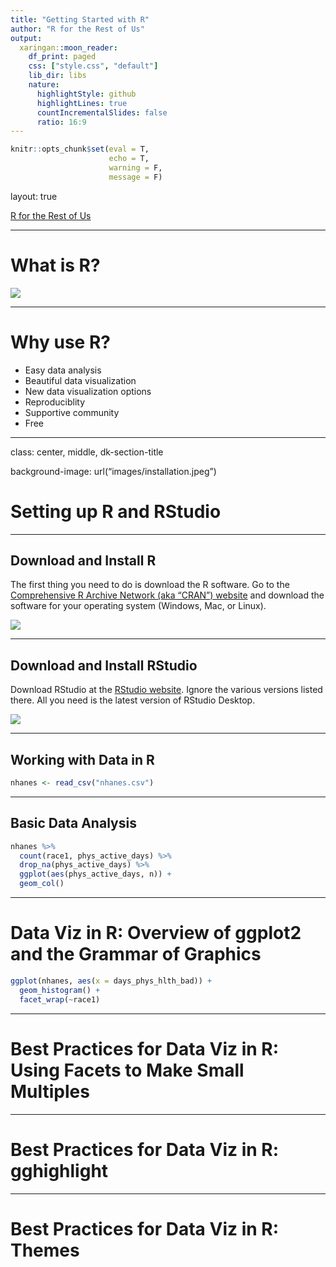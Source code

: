 ```yaml
---
title: "Getting Started with R"
author: "R for the Rest of Us"
output:
  xaringan::moon_reader:
    df_print: paged
    css: ["style.css", "default"]
    lib_dir: libs
    nature:
      highlightStyle: github
      highlightLines: true
      countIncrementalSlides: false
      ratio: 16:9
---
```


```r
knitr::opts_chunk$set(eval = T, 
                      echo = T,
                      warning = F,
                      message = F)


```

layout: true
  
<div class="dk-footer">
<span>
<a href="https://rfortherestofus.com/" target="_blank">R for the Rest of Us
</a>
</span>
</div> 

---


# What is R?

![](images/rstudio-panes.png)

---


# Why use R?

- Easy data analysis
- Beautiful data visualization
- New data visualization options
- Reproduciblity
- Supportive community
- Free

---

class: center, middle, dk-section-title

background-image: url("images/installation.jpeg")

# Setting up R and RStudio

---

## Download and Install R

The first thing you need to do is download the R software. Go to the [Comprehensive R Archive Network (aka “CRAN”) website](https://cran.cnr.berkeley.edu/) and download the software for your operating system (Windows, Mac, or Linux).

![](images/download-r.png)

---

## Download and Install RStudio

Download RStudio at the [RStudio website](https://www.rstudio.com/products/rstudio/download/#download). Ignore the various versions listed there. All you need is the latest version of RStudio Desktop.

![](images/download-rstudio.png)

---

## Working with Data in R


```r
nhanes <- read_csv("nhanes.csv")
```

---

## Basic Data Analysis

```r
nhanes %>% 
  count(race1, phys_active_days) %>% 
  drop_na(phys_active_days) %>% 
  ggplot(aes(phys_active_days, n)) +
  geom_col() 
```


---

# Data Viz in R: Overview of ggplot2 and the Grammar of Graphics

```r
ggplot(nhanes, aes(x = days_phys_hlth_bad)) +
  geom_histogram() + 
  facet_wrap(~race1)

```

---

# Best Practices for Data Viz in R: Using Facets to Make Small Multiples

---

# Best Practices for Data Viz in R: gghighlight

---

# Best Practices for Data Viz in R: Themes


